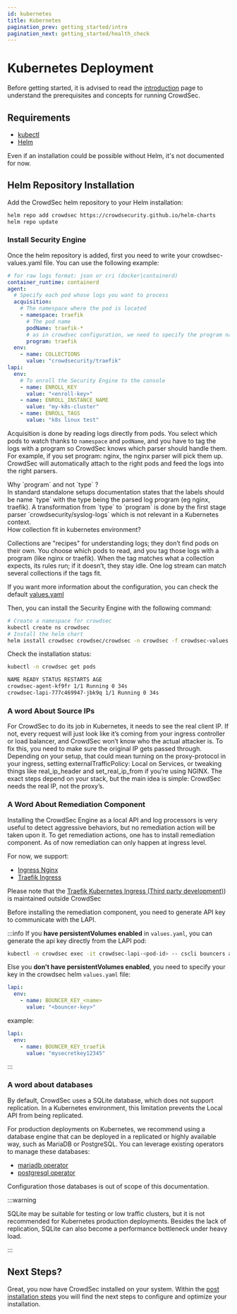 ```yaml
---
id: kubernetes
title: Kubernetes
pagination_prev: getting_started/intro
pagination_next: getting_started/health_check
---
```




# Kubernetes Deployment

Before getting started, it is advised to read the
[introduction](/unversioned/getting_started/introduction.mdx) page to understand
the prerequisites and concepts for running CrowdSec.

## Requirements

- [kubectl](https://kubernetes.io/docs/tasks/tools/#kubectl)
- [Helm](https://helm.sh/docs/intro/install/)

Even if an installation could be possible without Helm, it's not documented for now.

## Helm Repository Installation

Add the CrowdSec helm repository to your Helm installation:

```bash
helm repo add crowdsec https://crowdsecurity.github.io/helm-charts
helm repo update
```

### Install Security Engine

Once the helm repository is added, first you need to write your crowdsec-values.yaml file. You can use the following example:

```yaml
# for raw logs format: json or cri (docker|containerd)
container_runtime: containerd
agent:
  # Specify each pod whose logs you want to process
  acquisition:
    # The namespace where the pod is located
    - namespace: traefik
      # The pod name
      podName: traefik-*
      # as in crowdsec configuration, we need to specify the program name to find a matching parser
      program: traefik
  env:
    - name: COLLECTIONS
      value: "crowdsecurity/traefik"
lapi:
  env:
    # To enroll the Security Engine to the console
    - name: ENROLL_KEY
      value: "<enroll-key>"
    - name: ENROLL_INSTANCE_NAME
      value: "my-k8s-cluster"
    - name: ENROLL_TAGS
      value: "k8s linux test"
```

Acquisition is done by reading logs directly from pods. You select which pods to
watch thanks to `namespace` and `podName`, and you have to tag the logs with a
program so CrowdSec knows which parser should handle them. For example, if you
set program: nginx, the nginx parser will pick them up. CrowdSec will
automatically attach to the right pods and feed the logs into the right parsers.

<detail>
    <summary>Why `program` and not `type` ?</summary>
In standard standalone setups documentation states that the labels should be
name `type` with the type being the parsed log program (eg nginx, traefik). A
transformation from `type` to `program` is done by the first stage parser
`crowdsecurity/syslog-logs` which is not relevant in a Kubernetes context.
</details>

<detail>
    <summary>How collection fit in kubernetes environment?</summary>

Collections are "recipes" for understanding logs; they don’t find pods on their
own. You choose which pods to read, and you tag those logs with a program (like
nginx or traefik). When the tag matches what a collection expects, its rules
run; if it doesn’t, they stay idle. One log stream can match several collections
if the tags fit.
</details>

If you want more information about the configuration, you can check the default
[values.yaml](https://artifacthub.io/packages/helm/crowdsec/crowdsec#values)

Then, you can install the Security Engine with the following command:

```bash
# Create a namespace for crowdsec
kubectl create ns crowdsec
# Install the helm chart
helm install crowdsec crowdsec/crowdsec -n crowdsec -f crowdsec-values.yaml
```

Check the installation status:
```bash
kubectl -n crowdsec get pods
```

```bash title="Command Output"
NAME READY STATUS RESTARTS AGE
crowdsec-agent-kf9fr 1/1 Running 0 34s
crowdsec-lapi-777c469947-jbk9q 1/1 Running 0 34s
```

### A word About Source IPs

For CrowdSec to do its job in Kubernetes, it needs to see the real client IP. If
not, every request will just look like it’s coming from your ingress controller
or load balancer, and CrowdSec won’t know who the actual attacker is. To fix
this, you need to make sure the original IP gets passed through. Depending on
your setup, that could mean turning on the proxy-protocol in your ingress,
setting externalTrafficPolicy: Local on Services, or tweaking things like
real_ip_header and set_real_ip_from if you’re using NGINX. The exact steps
depend on your stack, but the main idea is simple: CrowdSec needs the real IP,
not the proxy’s.

### A Word About Remediation Component

Installing the CrowdSec Engine as a local API and log processors is very useful
to detect aggressive behaviors, but no remediation action will be taken upon it.
To get remediation actions, one has to install remediation component. As of now
remediation can only happen at ingress level.

For now, we support:

* [Ingress Nginx](/u/bouncers/ingress-nginx/)
* [Traefik Ingress](/u/bouncers/traefik/)

Please note that the [Traefik Kubernetes Ingress (Third party
development)](https://plugins.traefik.io/plugins/6335346ca4caa9ddeffda116/crowdsec-bouncer-traefik-plugin))
is maintained outside CrowdSec

Before installing the remediation component, you need to generate API key to communicate with the LAPI.

:::info
If you **have persistentVolumes enabled** in `values.yaml`, you can generate the api key directly from the LAPI pod:

```bash
kubectl -n crowdsec exec -it crowdsec-lapi-<pod-id> -- cscli bouncers add my-bouncer-name
```

Else you **don't have persistentVolumes enabled**, you need to specify your key
in the crowdsec helm `values.yaml` file:

```yaml
lapi:
  env:
    - name: BOUNCER_KEY_<name>
      value: "<bouncer-key>"
```
example:
```yaml
lapi:
  env:
    - name: BOUNCER_KEY_traefik
      value: "mysecretkey12345"
```
:::

### A word about databases

By default, CrowdSec uses a SQLite database, which does not support replication.
In a Kubernetes environment, this limitation prevents the Local API from being
replicated.

For production deployments on Kubernetes, we recommend using a database engine
that can be deployed in a replicated or highly available way, such as MariaDB or
PostgreSQL. You can leverage existing operators to manage these databases:
* [mariadb operator](https://mariadb.com/resources/blog/get-started-with-mariadb-in-kubernetes-and-mariadb-operator/)
* [postgresql operator](https://github.com/cloudnative-pg/cloudnative-pg)

Configuration those databases is out of scope of this documentation.
<!-- We want to create blogpost where we do it -->

:::warning

SQLite may be suitable for testing or low traffic clusters, but it is not
recommended for Kubernetes production deployments. Besides the lack of
replication, SQLite can also become a performance bottleneck under heavy load.

:::

## Next Steps?

Great, you now have CrowdSec installed on your system. Within the [post
installation steps](/getting_started/next_steps.mdx) you will find the next
steps to configure and optimize your installation.
